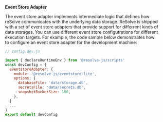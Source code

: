 **Event Store Adapter**

The event store adapter implements intermediate logic that defines how reSolve communicates with the underlying data storage. ReSolve is shipped with a set of event store adapters that provide support for differrent kinds of data storages. You can use different event store configutrations for different execution targets. For example, the code sample below demonstrates how to configure an event store adapter for the development machine:

```js
// config.dev.js

import { declareRuntimeEnv } from '@resolve-js/scripts'
const devConfig = {
  eventstoreAdapter: {
    module: '@resolve-js/eventstore-lite',
    options: {
      databaseFile: 'data/storage.db',
      secretsFile: 'data/secrets.db',
      snapshotBucketSize: 100,
    },
  }
  ...
}
export default devConfig
```
